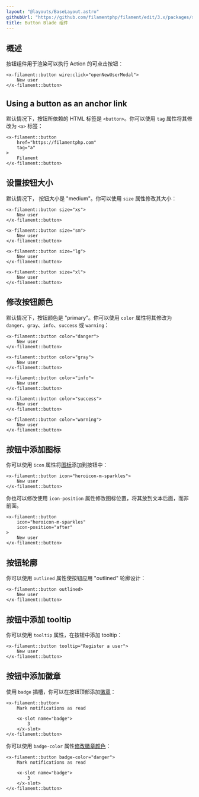 ```yaml
---
layout: "@layouts/BaseLayout.astro"
githubUrl: "https://github.com/filamentphp/filament/edit/3.x/packages/support/docs/09-blade-components/02-button.md"
title: Button Blade 组件
---
```


## 概述

按钮组件用于渲染可以执行 Action 的可点击按钮：

```blade
<x-filament::button wire:click="openNewUserModal">
    New user
</x-filament::button>
```

## Using a button as an anchor link

默认情况下，按钮所依赖的 HTML 标签是 `<button>`。你可以使用 `tag` 属性将其修改为 `<a>` 标签：

```blade
<x-filament::button
    href="https://filamentphp.com"
    tag="a"
>
    Filament
</x-filament::button>
```

## 设置按钮大小

默认情况下， 按钮大小是 "medium"。你可以使用 `size` 属性修改其大小：

```blade
<x-filament::button size="xs">
    New user
</x-filament::button>

<x-filament::button size="sm">
    New user
</x-filament::button>

<x-filament::button size="lg">
    New user
</x-filament::button>

<x-filament::button size="xl">
    New user
</x-filament::button>
```

## 修改按钮颜色

默认情况下，按钮颜色是 "primary"。你可以使用 `color` 属性将其修改为 `danger`、`gray`、`info`、`success` 或 `warning`：

```blade
<x-filament::button color="danger">
    New user
</x-filament::button>

<x-filament::button color="gray">
    New user
</x-filament::button>

<x-filament::button color="info">
    New user
</x-filament::button>

<x-filament::button color="success">
    New user
</x-filament::button>

<x-filament::button color="warning">
    New user
</x-filament::button>
```

## 按钮中添加图标

你可以使用 `icon` 属性将[图标](https://blade-ui-kit.com/blade-icons?set=1#search)添加到按钮中：

```blade
<x-filament::button icon="heroicon-m-sparkles">
    New user
</x-filament::button>
```

你也可以修改使用 `icon-position` 属性修改图标位置，将其放到文本后面，而非前面。

```blade
<x-filament::button
    icon="heroicon-m-sparkles"
    icon-position="after"
>
    New user
</x-filament::button>
```

## 按钮轮廓

你可以使用 `outlined` 属性使按钮应用 "outlined" 轮廓设计：

```blade
<x-filament::button outlined>
    New user
</x-filament::button>
```

## 按钮中添加 tooltip 

你可以使用 `tooltip` 属性，在按钮中添加 tooltip：

```blade
<x-filament::button tooltip="Register a user">
    New user
</x-filament::button>
```

## 按钮中添加徽章

使用 `badge` 插槽，你可以在按钮顶部添加[徽章](badge)：

```blade
<x-filament::button>
    Mark notifications as read
    
    <x-slot name="badge">
        3
    </x-slot>
</x-filament::button>
```

你可以使用 `badge-color` 属性[修改徽章颜色](badge#修改徽章颜色)：

```blade
<x-filament::button badge-color="danger">
    Mark notifications as read
    
    <x-slot name="badge">
        3
    </x-slot>
</x-filament::button>
```
